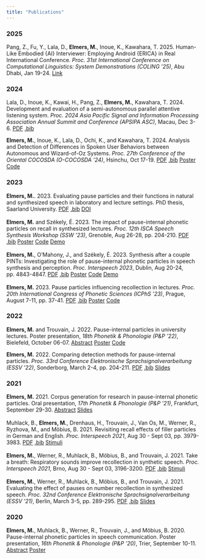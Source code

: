 ```yaml
---
title: "Publications"
---
```


### 2025
Pang, Z., Fu, Y., Lala, D., **Elmers, M.**, Inoue, K., Kawahara, T. 2025. Human-Like Embodied {AI} Interviewer: Employing Android {ERICA} in Real International Conference. *Proc. 31st International Conference on Computational Linguistics: System Demonstrations (COLING '25)*, Abu Dhabi, Jan 19-24.
[Link](https://aclanthology.org/2025.coling-demos.14/)

### 2024
Lala, D., Inoue, K., Kawai, H., Pang, Z., **Elmers, M.**, Kawahara, T. 2024. Development and evaluation of a semi-autonomous parallel attentive listening system. *Proc. 2024 Asia Pacific Signal and Information Processing Association Annual Summit and Conference (APSIPA ASC)*, Macau, Dec 3-6. [PDF](https://ieeexplore.ieee.org/document/10848649) [.bib](publications/lala2024apsipa.bib)

**Elmers, M.**, Inoue, K., Lala, D., Ochi, K., and Kawahara, T. 2024. Analysis and Detection of Differences in Spoken User Behaviors between Autonomous and Wizard-of-Oz Systems. *Proc. 27th Conference of the Oriental COCOSDA (O-COCOSDA '24)*, Hsinchu, Oct 17-19. [PDF](https://ieeexplore.ieee.org/document/10799979) [.bib](publications/elmers_ococosda24.bib) [Poster](publications/elmers_ococosda24_poster.pdf) [Code](https://github.com/MikeyElmers/paper_ococosda24)

### 2023
**Elmers, M.**. 2023. Evaluating pause particles and their functions in natural and synthesized speech in laboratory and lecture settings. PhD thesis, Saarland University. [PDF](publications/elmers_dissertation.pdf) [.bib](publications/elmers_dissertation.bib) [DOI](http://dx.doi.org/10.22028/D291-41118)    
<br>
**Elmers, M.** and Székely, É. 2023. The impact of pause-internal phonetic particles on recall in synthesized lectures. *Proc. 12th ISCA Speech Synthesis Workshop (SSW '23)*, Grenoble, Aug 26-28, pp. 204-210. [PDF](publications/elmers_ssw23_paper.pdf) [.bib](publications/elmers_ssw23.bib) [Poster](publications/elmers_ssw23_poster.pdf) [Code](https://github.com/MikeyElmers/paper_ssw23) [Demo](https://mikeyelmers.github.io/paper_ssw23ttsdemo/)  
<br>
**Elmers, M.**, O'Mahony, J., and Székely, É. 2023. Synthesis after a couple PINTs: Investigating the role of pause-internal phonetic particles in speech synthesis and perception. *Proc. Interspeech 2023*, Dublin, Aug 20-24, pp. 4843-4847. [PDF](publications/elmers_interspeech23_paper.pdf) [.bib](publications/elmers_interspeech23.bib) [Poster](publications/elmers_interspeech23_poster.pdf) [Code](https://github.com/MikeyElmers/paper_interspeech23) [Demo](https://mikeyelmers.github.io/paper_interspeech23ttsdemo/)  
<br>
**Elmers, M.** 2023. Pause particles influencing recollection in lectures. *Proc. 20th International Congress of Phonetic Sciences (ICPhS '23)*, Prague, August 7-11, pp. 37-41. [PDF](publications/elmers_icphs23_paper.pdf) [.bib](publications/elmers_icphs23.bib) [Poster](publications/elmers_icphs23_poster.pdf) [Code](https://github.com/MikeyElmers/paper_icphs23)

### 2022
**Elmers, M.** and Trouvain, J. 2022. Pause-internal particles in university lectures. Poster presentation, *18th Phonetik & Phonologie (P&P '22)*, Bielefeld, October 06-07. [Abstract](publications/elmers_pp22_abstract.pdf) [Poster](publications/elmers_pp22_poster.pdf) [Code](https://github.com/MikeyElmers/paper_pp22)
<br>

**Elmers, M.** 2022. Comparing detection methods for pause-internal particles. *Proc. 33rd Conference Elektronische Sprachsignalverarbeitung (ESSV '22)*, Sonderborg, March 2-4, pp. 204-211. [PDF](publications/elmers_essv2022.pdf) [.bib](publications/elmers_essv2022.bib) [Slides](publications/elmers_essv2022presentation.pdf)

### 2021
**Elmers, M.** 2021. Corpus generation for research in pause-internal phonetic particles. Oral presentation, *17th Phonetik & Phonologie (P&P '21)*, Frankfurt, September 29-30. [Abstract](publications/elmers_P&P21_Abstract.pdf) [Slides](publications/elmers_P&P21_Slides.pdf)  
<br>
Muhlack, B., **Elmers, M.**, Drenhaus, H., Trouvain, J., Van Os, M., Werner, R., Ryzhova, M., and Möbius, B. 2021. Revisiting recall effects of filler particles in German and English. *Proc. Interspeech 2021*, Aug 30 - Sept 03, pp. 3979-3983. [PDF](publications/Muhlack_Interspeech21.pdf) [.bib](publications/Muhlack_Interspeech21.bib) [Stimuli](https://cloud.hiz-saarland.de/s/N4RZamosiXXiL4s)  
<br>
**Elmers, M.**, Werner, R., Muhlack, B., Möbius, B., and Trouvain, J. 2021. Take a breath: Respiratory sounds improve recollection in synthetic speech. *Proc. Interspeech 2021*, Brno, Aug 30 - Sept 03, 3196-3200. [PDF](publications/elmers_Interspeech21.pdf) [.bib](publications/elmers_Interspeech21.bib) [Stimuli](https://cloud.hiz-saarland.de/s/TLGsZ2EfyBHqHpi)  
<br>
**Elmers, M.**, Werner, R., Muhlack, B., Möbius, B., and Trouvain, J. 2021. Evaluating the effect of pauses on number recollection in synthesized speech. *Proc. 32nd Conference Elektronische Sprachsignalverarbeitung (ESSV '21)*, Berlin, March 3-5, pp. 289-295. [PDF](publications/elmers_ESSV2021_Paper.pdf) [.bib](publications/elmers_ESSV2021.bib) [Slides](publications/elmers_ESSV2021_Presentation.pdf)  

### 2020
**Elmers, M.**, Muhlack, B., Werner, R., Trouvain, J., and Möbius, B. 2020. Pause-internal phonetic particles in speech communication. Poster presentation, *16th Phonetik & Phonologie (P&P '20)*, Trier, September 10-11. [Abstract](publications/PINTS_Abstract.pdf) [Poster](publications/PINTS_Poster.pdf)